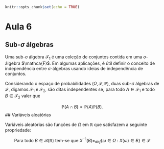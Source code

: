 ```r
knitr::opts_chunk$set(echo = TRUE)
```

# Aula 6

## Sub-$\sigma$ álgebras

Uma sub-$\sigma$ álgebra $\mathcal{F}_1$ é uma coleção de conjuntos contida em uma $\sigma$-álgebra $\mathca{F}$. Em algumas aplicações, é útil definir o conceito de independência entre $\sigma$-álgebras usando ideias de independência de conjuntos. 

Considerando o espaço de probabilidades $(\Omega, \mathcal{F}, \mathbb{P})$, duas sub-$\sigma$ álgebras de $\mathcal{F}$, digamos $\mathcal{F}_1$ e $\mathcal{F}_2$, são ditas independentes se, para todo $A \in \mathcal{F}_1$ e todo $B \in \mathcal{F}_2$ valer que

$$\mathbb{P}(A \cap B) = \mathbb{P}(A)\mathbb{P}(B).$$
## Variáveis aleatórias

Variáveis aleatórias são funções de $\Omega$ em $\mathbb{R}$ que satisfazem a seguinte propriedade:

$$\text{Para todo }B \in \mathcal{B}(\mathbb{R})\text{ tem-se que }X^{-1}(B) =_{def} \{\omega \in \Omega \ : \ X(\omega) \in B \} \in \mathcal{F}$$


